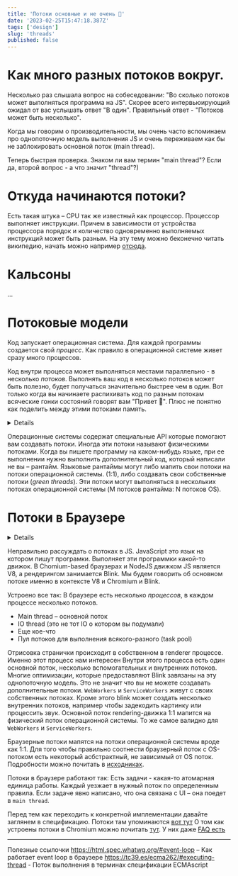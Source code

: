 ```yaml
---
title: 'Потоки основные и не очень 🤔'
date: '2023-02-25T15:47:18.387Z'
tags: ['design']
slug: 'threads'
published: false
---
```


# Как много разных потоков вокруг.

Несколько раз слышала вопрос на собеседовании: "Во сколько потоков может выполняться программа на JS".
Скорее всего интервьюирующий ожидал от вас услышать ответ "В один". Правильный ответ - "Потоков может быть несколько".

Когда мы говорим о производительности, мы очень часто вспоминаем про однопоточную модель выполнения JS и очень переживаем
как бы не заблокировать основной поток (main thread).

Теперь быстрая проверка. Знаком ли вам термин "main thread"? Если да, второй вопрос - а что значит "thread"?)

# Откуда начинаются потоки?
Есть такая штука – CPU так же известный как процессор. Процессор выполняет инструкции. Причем в зависимости от устройства процессора
порядок и количество одновременно выполняемых инструкций может быть разным. На эту тему можно беконечно читать википедию,
начать можно например [отсюда](https://en.wikipedia.org/wiki/Instruction_pipelining).

# Кальсоны

...

# Потоковые модели

Код запускает операционная система. Для каждой программы создается свой _процесс_. Как правило в операционной системе живет сразу много процессов.

Код внутри процесса может выполняться местами параллельно - в несколько _потоков_. Выполнять ваш код в несколько потоков может быть полезно, будет получаться значительно быстрее чем в один.
Вот только когда вы начинаете распихивать код по разным потокам всяческие гонки состояний говорят вам "Привет 👋". Плюс не понятно как поделить между этими потоками память.

<Details title="Что значит параллельно?">
    Есть два термина:
    1. Concurrency – несколько задач могут перекрываться по времени. Это не значит что они всегда выполняются одновременно.
    2. Parallelism – честное параллельное выполнение. Например на разных ядрах процессора.
</Details>

Операционные системы содержат специальные API которые помогают вам создавать потоки. Иногда эти потоки называют физическими потоками.
Когда вы пишете программу на каком-нибудь языке, при ее выполнении нужно выполнить дополнительный код, который написали не вы – рантайм.
Языковые рантаймы могут либо мапить свои потоки на потоки операционной системы. (1:1), либо создавать свои
собственные потоки (_green threads_). Эти потоки могут выполняться в нескольких потоках операционной системы (M потоков рантайма: N потоков OS).


# Потоки в Браузере

<Details>
    Инфа для этого раздела в основном утащена [отсюда](https://chromium.googlesource.com/chromium)
</Details>

Неправильно рассуждать о потоках в JS. JavaScript это язык на котором пишут програмки. Выполняет эти программки какой-то движок.
В Chomium-based браузерах и NodeJS движком JS является V8, а рендерингом занимается Blink. Мы будем говорить об основном потоке именно в контексте V8 и Chromium и Blink.

Устроено все так:
В браузере есть несколько _процессов_, в каждом процессе несколько потоков.
 * Main thread – основной поток
 * IO thread (это не тот IO о котором вы подумали)
 * Еще кое-что
 * Пул потоков для выполнения всякого-разного (task pool)

Отрисовка странички происходит в собственном в renderer процессе. Именно этот процесс нам интересен
Внутри этого процесса есть один основной поток, несколько вспомогательных и внутренних потоков.
Многие оптимизации, которые предоставляют Blink завязаны на эту однопоточную модель. Это не значит что вы не можете создавать дополнительные потоки.
`WebWorkers` и `ServiceWorkers` живут с своих собственных потоках. Кроме этого blink может создать несколько внутренних потоков, например чтобы задекодить картинку или процессить звук.
Основной поток rendering-движка 1:1 мапится на физический поток операционной системы.
То же самое валидно для `WebWorkers` и `ServiceWorkers`.

Браузерные потоки мапятся на потоки операционной системы вроде как 1:1. Для того чтобы правильно соотнести браузерный поток
с OS-потоком есть некоторый асбстрактный, не зависимый от OS поток. Подробности можно почитать в [исходниках](https://github.com/chromium/chromium/tree/220bd0b463b92941e4b16b2264ae05d061d9601e/base/threading).

Потоки в браузере работают так:
Есть задачи - какая-то атомарная единица работы. Каждый уезжает в нужный поток по определенным правила.
Если задаче явно написано, что она связана с UI – она поедет в `main thread`.

Перед тем как переходить к конкретной имплементации давайте заглянем в спецификацию.
Потоки там упоминаются [вот тут](https://262.ecma-international.org/13.0/#sec-agents)
О том как устроены потоки в Chromium можно почитать [тут](https://chromium.googlesource.com/chromium/src/+/main/docs/threading_and_tasks.md).
У них даже [FAQ есть](https://chromium.googlesource.com/chromium/src/+/HEAD/docs/threading_and_tasks_faq.md)


---
Полезные ссылочки
https://html.spec.whatwg.org/#event-loop – Как работает event loop в браузере
https://tc39.es/ecma262/#executing-thread - Поток выполнения в терминах спецификации ECMAscript